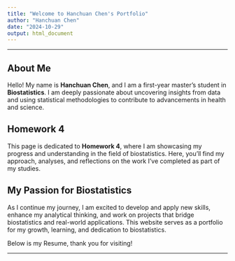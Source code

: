```yaml
---
title: "Welcome to Hanchuan Chen's Portfolio"
author: "Hanchuan Chen"
date: "2024-10-29"
output: html_document
---
```


---

## About Me

Hello! My name is **Hanchuan Chen**, and I am a first-year master's student in **Biostatistics**. I am deeply passionate about uncovering insights from data and using statistical methodologies to contribute to advancements in health and science.

## Homework 4

This page is dedicated to **Homework 4**, where I am showcasing my progress and understanding in the field of biostatistics. Here, you'll find my approach, analyses, and reflections on the work I’ve completed as part of my studies. 

## My Passion for Biostatistics

As I continue my journey, I am excited to develop and apply new skills, enhance my analytical thinking, and work on projects that bridge biostatistics and real-world applications. This website serves as a portfolio for my growth, learning, and dedication to biostatistics.

Below is my Resume, thank you for visiting!

---



















